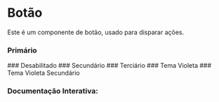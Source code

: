 
<Meta of={Story} />

# Botão

Este é um componente de botão, usado para disparar ações.

### Primário
<Canvas of={Story.Primary} />
### Desabilitado
<Canvas of={Story.Disabled} />
### Secundário
<Canvas of={Story.Secondary} />
### Terciário
<Canvas of={Story.Tertiary} />
### Tema Violeta
<Canvas of={Story.Violet} />
### Tema Violeta Secundário
<Canvas of={Story.VioletSecondary} />

### Documentação Interativa:
<Primary />
<Controls />
